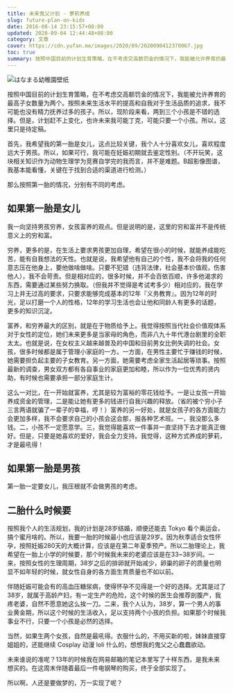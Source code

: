 ```yaml
---
title: 未来鬼父计划 - 萝莉养成
slug: future-plan-on-kids
date: 2016-08-14 23:15:57+08:00
updated: 2020-09-04 12:44:48+08:00
category: 文章
cover: https://cdn.yufan.me/images/2020/09/2020090412370067.jpg
toc: true
summary: 按照中国目前的计划生育策略，在不考虑交高额罚金的情况下，我能被允许养育的最高子女数量为两个。按照未来生活水平的提高和自我对于生活品质的追求，我不可能也没有精力抚养过多的孩子。
---
```


![はなまる幼稚園壁纸](https://cdn.yufan.me/images/2020/09/2020090412432012.jpg)

按照中国目前的计划生育策略，在不考虑交高额罚金的情况下，我能被允许养育的最高子女数量为两个。按照未来生活水平的提高和自我对于生活品质的追求，我不可能也没有精力抚养过多的孩子。所以，现阶段来看，两到三个小孩是不错的选择。但是，计划赶不上变化，也许未来我可能丁克，可能只要一个小孩。所以，这里只是待定稿。

首先，我希望我的第一胎是女儿，这点比较关键，我个人十分喜欢女儿，喜欢程度远大于男孩。所以，如果可行，我可能在妊娠初期就去鉴定性别。（不开玩笑，这块相关知识作为动物生理学为竞赛自学完的我而言，并不是难题。B超影像图谱，我基本能看懂，关键在于找到合适的渠道进行检测。）

那么按照第一胎的情况，分别有不同的考虑。

## 如果第一胎是女儿

我一向坚持男孩穷养，女孩富养的观点。但是说明的是，这里的穷和富并不是传统意义上的穷和富。

穷养，更多的是，在生活上要求男孩更加自理，希望在很小的时候，就能养成能吃苦，能有自我想法的天性。也就是说，我希望他有自己的个性，我不会将我的任何意志压在他身上，要他做啥做啥。只要不犯错（违背法律，社会基本价值观，伤害他人），我不会苛责。但是相对应的，很多时候，并不会百依百顺，许多他渴求的东西，需要通过某些努力换取。（但我并不觉得是考试考多少）相对应的，我在学习上并无过高的要求，只要求能够完成基本的12年『义务教育』。因为12年的时光，足以打磨一个人的性格，12年的学习生活也会让他和同龄人有更多的话题，更多的知识沉淀。

富养，和穷养最大的区别，就是在于物质给予上。我觉得按照当代社会价值观体系对于女性的定位，她们未来更多是当家母的角色，而非八九十年代港台剧里的全职太太。也就是说，在女权主义越来越普及的中国和目前男女比例失调的社会。女孩，很多时候都是属于管理小家庭的一方。一方面，在男性主要忙于赚钱的时候，她需要担负起主要的子女教育。另一方面，她需要考虑全家生活起居等琐事。按照最新的调查，男女双方都有各自事业的家庭更加和睦，所以作为一位优秀的贤内助，有时候也需要承担一部分家庭生计。

这么一对比，在一开始就富养，尤其是较为富裕的零花钱给予。一是让女孩一开始养成资金的管理，二是能让她有更多的钱进行自我兴趣的释放。（省的被个穷小子三言两语就骗了一辈子的幸福，哼！）富养的另一好处，就是女孩子的各方面能力会更加多样，我不会要求自己的小孩会这会那，报各种艺术班。一，我没那么多钱。二，小孩不一定愿意学。三，我觉得能喜欢一件事并一直坚持下去才能真正做好。但是，只要是她喜欢的爱好，我会全力支持。我觉得，这种方式养成的萝莉，才是最吼得！

## 如果第一胎是男孩

第一胎一定要女儿，我压根就不会做男孩的考虑。

## 二胎什么时候要

按照我个人的生活规划，我的计划是28岁结婚，顺便还能去 Tokyo 看个奥运会，搞个蜜月啥的。所以，我要一胎的时候最小也应该是29岁。因为秋季适合女性怀孕，按照妊娠280天的大概计算，应该是在第二年夏季预产。所以二胎理论上，我希望在一胎上小学的时候要，那个时候我未来的老婆应该是在33~38岁间。一来，按照女性的生理周期，38岁之后的排卵就开始减少，卵巢的卵子的质量也明显不如年轻的时候，就女性自身的各方面生育质量也不如以前。

伴随妊娠可能会有的高血压糖尿病，使得怀孕不见得是一个好的选择。尤其是过了38岁，就属于高龄产妇，有一定生产的危险，这个时候的医生会推荐剖腹产，我疼老婆，自然不愿意她这么挨一刀。二来，我个人认为，38岁，算一个男人的事业黄金期，所以这个时候的生活收入，足以支持两个小孩的负担。如果那个时候我事业不行，只要一个小孩是必然的选择。

当然，如果生两个女孩，自然是最吼得。衣服什么的，不用买新的啦，妹妹直接穿姐姐的，还能继续 Cosplay 动漫 loli 什么的，想想我的鬼父之心蠢蠢欲动。

未来谁说的准呢？13年的时候我在网易邮箱的笔记本里写了十样东西，是我未来想买的。在这周末伴随着最后一件电钢琴的购买，终于全部实现了。

所以啊，人还是要做梦的，万一实现了呢？
